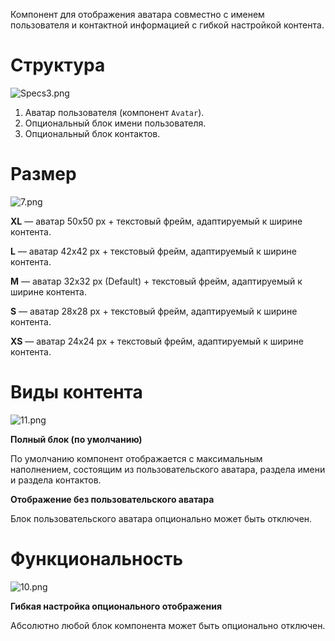 Компонент для отображения аватара совместно с именем пользователя и контактной информацией с гибкой настройкой контента.

# Структура

![Specs3.png](/static/images/design/User/Specs3.png)

1. Аватар пользователя (компонент `Avatar`).
2. Опциональный блок имени пользователя.
3. Опциональный блок контактов.

# Размер

![7.png](/static/images/design/User/7.png)

**XL** — аватар 50x50 px + текстовый фрейм, адаптируемый к ширине контента.

**L** — аватар 42x42 px  + текстовый фрейм, адаптируемый к ширине контента.

**M** — аватар 32x32 px (Default) + текстовый фрейм, адаптируемый к ширине контента.

**S** — аватар 28x28 px + текстовый фрейм, адаптируемый к ширине контента.

**XS** — аватар 24x24 px + текстовый фрейм, адаптируемый к ширине контента.

# Виды контента

![11.png](/static/images/design/User/11.png)

**Полный блок (по умолчанию)**

По умолчанию компонент отображается с максимальным наполнением, состоящим из пользовательского аватара, раздела имени и раздела контактов.

**Отображение без пользовательского аватара**

Блок пользовательского аватара опционально может быть отключен.

# Функциональность

![10.png](/static/images/design/User/10.png)

**Гибкая настройка опционального отображения**

Абсолютно любой блок компонента может быть опционально отключен.